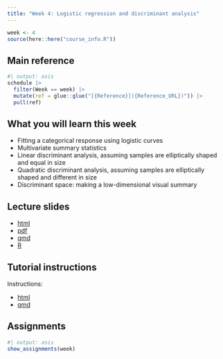 ```yaml
---
title: "Week 4: Logistic regression and discriminant analysis"
---
```


```r
week <- 4
source(here::here("course_info.R"))
```

## Main reference

```r
#| output: asis
schedule |>
  filter(Week == week) |>
  mutate(ref = glue::glue("[{Reference}]({Reference_URL})")) |>
  pull(ref)
```

## What you will learn this week

* Fitting a categorical response using logistic curves
* Multivariate summary statistics
* Linear discriminant analysis, assuming samples are elliptically shaped and equal in size
* Quadratic discriminant analysis, assuming samples are elliptically shaped and different in size
* Discriminant space: making a low-dimensional visual summary

## Lecture slides

- [html](https://iml.numbat.space/week4/slides.html)
- [pdf](https://iml.numbat.space/week4/slides.pdf)
- [qmd](https://iml.numbat.space/week4/slides.qmd)
- [R](https://iml.numbat.space/week4/slides.R)

## Tutorial instructions

Instructions:

- [html](https://iml.numbat.space/week4/tutorial.html)
- [qmd](https://iml.numbat.space/week4/tutorial.qmd)

## Assignments

```r
#| output: asis
show_assignments(week)
```

